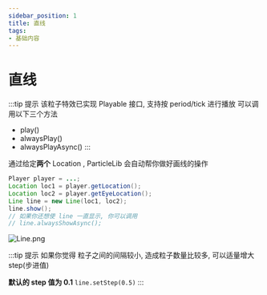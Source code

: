 ```yaml
---
sidebar_position: 1
title: 直线
tags:
- 基础内容
---
```

# 直线

:::tip 提示
该粒子特效已实现 Playable 接口, 支持按 period/tick 进行播放
可以调用以下三个方法
- play()
- alwaysPlay()
- alwaysPlayAsync()
:::

通过给定**两个** Location , ParticleLib 会自动帮你做好画线的操作

```java
Player player = ...;
Location loc1 = player.getLocation();
Location loc2 = player.getEyeLocation();
Line line = new Line(loc1, loc2);
line.show();
// 如果你还想使 line 一直显示, 你可以调用
// line.alwaysShowAsync();
```
![Line.png](https://i.loli.net/2020/11/02/C6SvR1ilBcjwANo.png)

:::tip 提示
如果你觉得 粒子之间的间隔较小, 造成粒子数量比较多, 可以适量增大 step(步进值)

**默认的 step 值为 0.1**
```line.setStep(0.5)```
:::